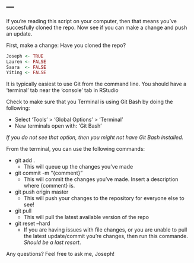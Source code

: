 ---
---

If you're reading this script on your computer, then that means you've succesfully cloned the repo.
Now see if you can make a change and push an update.


First, make a change:
Have you cloned the repo?

```r
Joseph <- TRUE
Lauren <- FALSE
Saara  <- FALSE
Yiting <- FALSE
```


It is typically easiest to use Git from the command line.
You should have a 'terminal' tab near the 'console' tab in RStudio

Check to make sure that you Terminal is using Git Bash by doing the following:
  
  - Select 'Tools' > 'Global Options' > 'Terminal'
  - New terminals open with: 'Git Bash'

*If you do not see that option, then you might not have Git Bash installed.*

From the terminal, you can use the following commands:

  - git add .
    - This will queue up the changes you've made
  
  - git commit -m "{comment}"
    - This will commit the changes you've made. Insert a description where {comment} is.
    
  - git push origin master
    - This will push your changes to the repository for everyone else to see!
    
  - git pull
    - This will pull the latest available version of the repo
    
  - git reset --hard
    - If you are having issues with file changes, or you are unable to pull the latest update/commit you're changes, then run this commande. *Should be a last resort*.

Any questions? Feel free to ask me, Joseph! 